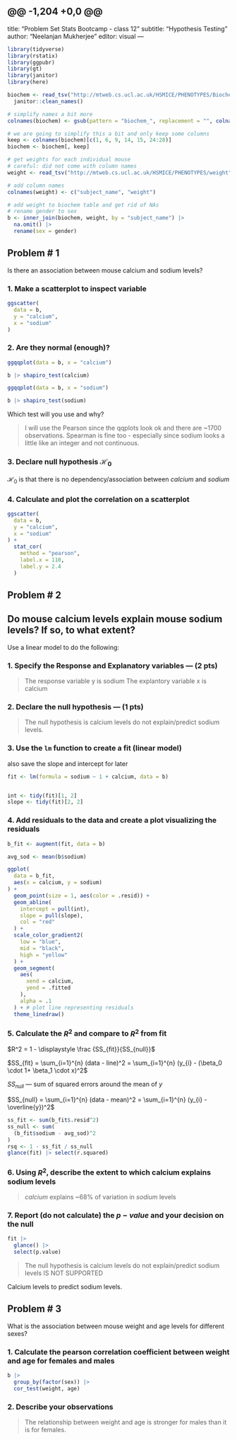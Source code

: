 @@ -1,204 +0,0 @@
---
title: "Problem Set Stats Bootcamp - class 12"
subtitle: "Hypothesis Testing"
author: "Neelanjan Mukherjee"
editor: visual
---

```r
library(tidyverse)
library(rstatix)
library(ggpubr)
library(gt)
library(janitor)
library(here)
```

```r
biochem <- read_tsv("http://mtweb.cs.ucl.ac.uk/HSMICE/PHENOTYPES/Biochemistry.txt", show_col_types = FALSE) |>
  janitor::clean_names()

# simplify names a bit more
colnames(biochem) <- gsub(pattern = "biochem_", replacement = "", colnames(biochem))

# we are going to simplify this a bit and only keep some columns
keep <- colnames(biochem)[c(1, 6, 9, 14, 15, 24:28)]
biochem <- biochem[, keep]

# get weights for each individual mouse
# careful: did not come with column names
weight <- read_tsv("http://mtweb.cs.ucl.ac.uk/HSMICE/PHENOTYPES/weight", col_names = F, show_col_types = FALSE)

# add column names
colnames(weight) <- c("subject_name", "weight")

# add weight to biochem table and get rid of NAs
# rename gender to sex
b <- inner_join(biochem, weight, by = "subject_name") |>
  na.omit() |>
  rename(sex = gender)
```

## Problem \# 1

Is there an association between mouse calcium and sodium levels?

### 1. Make a scatterplot to inspect variable

```r
ggscatter(
  data = b,
  y = "calcium",
  x = "sodium"
)
```

### 2. Are they normal (enough)?

```r
ggqqplot(data = b, x = "calcium")

b |> shapiro_test(calcium)

ggqqplot(data = b, x = "sodium")

b |> shapiro_test(sodium)
```

Which test will you use and why?

> I will use the Pearson since the qqplots look ok and there are \~1700 observations. Spearman is fine too - especially since sodium looks a little like an integer and not continuous.

### 3. Declare null hypothesis $\mathcal{H}_0$

$\mathcal{H}_0$ is that there is no dependency/association between $calcium$ and  $sodium$

### 4. Calculate and plot the correlation on a scatterplot

```r
ggscatter(
  data = b,
  y = "calcium",
  x = "sodium"
) +
  stat_cor(
    method = "pearson",
    label.x = 110,
    label.y = 2.4
  )
```




## Problem \# 2

## Do mouse calcium levels explain mouse sodium levels? If so, to what extent?   

Use a linear model to do the following:  

### 1. Specify the Response and Explanatory variables --- (2 pts)  

> The response variable y is sodium
> The explantory variable x is calcium


### 2. Declare the null hypothesis --- (1 pts)

> The null hypothesis is calcium levels do not explain/predict sodium levels.

### 3. Use the `lm` function to create a fit (linear model) 


also save the slope and intercept for later

```r
fit <- lm(formula = sodium ~ 1 + calcium, data = b)


int <- tidy(fit)[1, 2]
slope <- tidy(fit)[2, 2]
```

### 4. Add residuals to the data and create a plot visualizing the residuals

```r
b_fit <- augment(fit, data = b)

avg_sod <- mean(b$sodium)

ggplot(
  data = b_fit,
  aes(x = calcium, y = sodium)
) +
  geom_point(size = 1, aes(color = .resid)) +
  geom_abline(
    intercept = pull(int),
    slope = pull(slope),
    col = "red"
  ) +
  scale_color_gradient2(
    low = "blue",
    mid = "black",
    high = "yellow"
  ) +
  geom_segment(
    aes(
      xend = calcium,
      yend = .fitted
    ),
    alpha = .1
  ) + # plot line representing residuals
  theme_linedraw()
```

### 5. Calculate the $R^2$ and compare to $R^2$ from fit

$R^2 = 1 - \displaystyle \frac {SS_{fit}}{SS_{null}}$

$SS_{fit} = \sum_{i=1}^{n} (data - line)^2 = \sum_{i=1}^{n} (y_{i} - (\beta_0 \cdot 1+ \beta_1 \cdot x)^2$

$SS_{null}$ — sum of squared errors around the mean of $y$

$SS_{null} = \sum_{i=1}^{n} (data - mean)^2 = \sum_{i=1}^{n} (y_{i} - \overline{y})^2$


  

```r
ss_fit <- sum(b_fit$.resid^2)
ss_null <- sum(
  (b_fit$sodium - avg_sod)^2
)
rsq <- 1 - ss_fit / ss_null
glance(fit) |> select(r.squared)
```


### 6. Using $R^2$, describe the extent to which calcium explains sodium levels

> $calcium$ explains ~68% of variation in  $sodium$ levels  

### 7. Report (do not calculate) the $p-value$ and your decision on the null

```r
fit |>
  glance() |>
  select(p.value)
```

> The null hypothesis is calcium levels do not explain/predict sodium levels IS NOT SUPPORTED

Calcium levels to predict sodium levels.

## Problem \# 3

What is the association between mouse weight and age levels for different sexes?


### 1. Calculate the pearson correlation coefficient between weight and age for females and males

```r
b |>
  group_by(factor(sex)) |>
  cor_test(weight, age)
```

### 2. Describe your observations

> The relationship between weight and age is stronger for males than it is for females.
